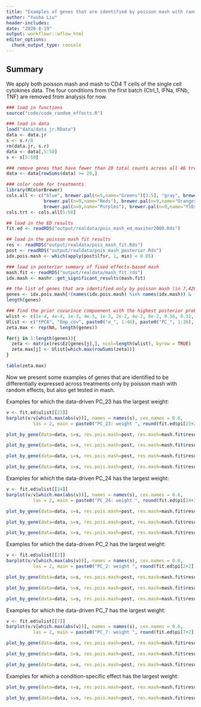 ```yaml
---
title: "Examples of genes that are identified by poisson mash with random effects only (updated)"
author: "Yusha Liu"
header-includes:
date: "2020-8-19"
output: workflowr::wflow_html
editor_options:
  chunk_output_type: console
---
```


## Summary
We apply both poisson mash and mash to CD4 T cells of the single cell cytokines data. The four conditions from the first batch (Ctrl_1, IFNa, IFNb, TNF) are removed from analysis for now. 

```r
### load in functions
source("code/code_random_effects.R")

### load in data
load("data/data_jr.RData")
data <- data.jr
s <- s.r/8
rm(data.jr, s.r)
data <- data[,5:50]
s <- s[5:50]

### remove genes that have fewer than 20 total counts across all 46 treatments
data <- data[rowSums(data) >= 20,]

### color code for treatments
library(RColorBrewer)
cols.all <- c("blue", brewer.pal(n=5,name="Greens")[3:5], "gray", brewer.pal(n=9,name="PuRd"), 
              brewer.pal(n=9,name="Reds"), brewer.pal(n=9,name="Oranges"),
              brewer.pal(n=9,name="Purples"), brewer.pal(n=9,name="YlOrRd"))
cols.trt <- cols.all[5:50]

## load in the ED results
fit.ed <- readRDS("output/realdata/pois_mash_ed_maxiter2000.Rds")

## load in the poisson mash fit results
res <- readRDS("output/realdata/pois_mash_fit.Rds")
post <- readRDS("output/realdata/pois_mash_posterior.Rds")
idx.pois.mash <- which(apply(post$lfsr, 1, min) < 0.05)

### load in posterior summary of fixed effects-based mash
mash.fit <- readRDS("output/realdata/mash_fit.rds")
idx.mash <- mashr::get_significant_results(mash.fit)

## the list of genes that are identified only by poisson mash (in 7,429 genes tested by both)
genes <- idx.pois.mash[!(names(idx.pois.mash) %in% names(idx.mash)) & (names(idx.pois.mash) %in% rownames(mash.fit$result$lfsr))]
length(genes)

### find the prior covarince compoenent with the highest posterior probability for this subset of genes
wlist <- c(1e-4, 4e-4, 1e-3, 4e-3, 1e-2, 2e-2, 4e-2, 8e-2, 0.16, 0.32, 0.64, 1, 2, 4, 8, 16)
Ulist <- c("tPCA", "Emp_cov", paste0("e_", 1:46), paste0("PC_", 1:26), "u_0")
zeta.max <- rep(NA, length(genes))

for(j in 1:length(genes)){
  zeta <- matrix(res$Ez[genes[j],], ncol=length(wlist), byrow = TRUE)
  zeta.max[j] <- Ulist[which.max(rowSums(zeta))]
}

table(zeta.max)

```


Now we present some examples of genes that are identified to be differentially expressed across treatments only by poisson mash with random effects, but also get tested in mash. 

Examples for which the data-driven PC_23 has the largest weight:
```r
v <- fit.ed$ulist[[23]]
barplot(v/v[which.max(abs(v))], names = names(s), cex.names = 0.6,
          las = 2, main = paste0("PC_23: weight ", round(fit.ed$pi[23+2],3)), col = cols.trt)

plot_by_gene(data=data, s=s, res.pois.mash=post, res.mash=mash.fit$result, genename="Mcm3", cols.trt=cols.trt)

```

```r
plot_by_gene(data=data, s=s, res.pois.mash=post, res.mash=mash.fit$result, genename="Nop58", cols.trt=cols.trt)
```

```r
plot_by_gene(data=data, s=s, res.pois.mash=post, res.mash=mash.fit$result, genename="Atic", cols.trt=cols.trt)
```

```r
plot_by_gene(data=data, s=s, res.pois.mash=post, res.mash=mash.fit$result, genename="Mcm6", cols.trt=cols.trt)
```


Examples for which the data-driven PC_24 has the largest weight:
```r
v <- fit.ed$ulist[[24]]
barplot(v/v[which.max(abs(v))], names = names(s), cex.names = 0.6,
          las = 2, main = paste0("PC_24: weight ", round(fit.ed$pi[24+2],3)), col = cols.trt)

plot_by_gene(data=data, s=s, res.pois.mash=post, res.mash=mash.fit$result, genename="Eif4g3", cols.trt=cols.trt)

```

```r
plot_by_gene(data=data, s=s, res.pois.mash=post, res.mash=mash.fit$result, genename="Pten", cols.trt=cols.trt)
```

```r
plot_by_gene(data=data, s=s, res.pois.mash=post, res.mash=mash.fit$result, genename="Hnrnph1", cols.trt=cols.trt)
```


Examples for which the data-driven PC_2 has the largest weight:
```r
v <- fit.ed$ulist[[2]]
barplot(v/v[which.max(abs(v))], names = names(s), cex.names = 0.6,
          las = 2, main = paste0("PC_2: weight ", round(fit.ed$pi[2+2],3)), col = cols.trt)

plot_by_gene(data=data, s=s, res.pois.mash=post, res.mash=mash.fit$result, genename="Tmem245", cols.trt=cols.trt)

```

```r
plot_by_gene(data=data, s=s, res.pois.mash=post, res.mash=mash.fit$result, genename="Nrip1", cols.trt=cols.trt)
```

```r
plot_by_gene(data=data, s=s, res.pois.mash=post, res.mash=mash.fit$result, genename="Minpp1", cols.trt=cols.trt)
```


Examples for which the data-driven PC_7 has the largest weight:
```r
v <- fit.ed$ulist[[7]]
barplot(v/v[which.max(abs(v))], names = names(s), cex.names = 0.6,
          las = 2, main = paste0("PC_7: weight ", round(fit.ed$pi[7+2],3)), col = cols.trt)

plot_by_gene(data=data, s=s, res.pois.mash=post, res.mash=mash.fit$result, genename="Tsc22d4", cols.trt=cols.trt)

```

```r
plot_by_gene(data=data, s=s, res.pois.mash=post, res.mash=mash.fit$result, genename="Abi3", cols.trt=cols.trt)
```

```r
plot_by_gene(data=data, s=s, res.pois.mash=post, res.mash=mash.fit$result, genename="Spns1", cols.trt=cols.trt)
```


Examples for which a condition-specific effect has the largest weight:
```r
plot_by_gene(data=data, s=s, res.pois.mash=post, res.mash=mash.fit$result, genename="Vgll4", cols.trt=cols.trt)
```

```r
plot_by_gene(data=data, s=s, res.pois.mash=post, res.mash=mash.fit$result, genename="Rexo2", cols.trt=cols.trt)
```


